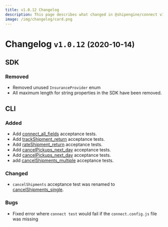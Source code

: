 ```yaml
---
title: v1.0.12 Changelog
description: This page describes what changed in @shipengine/connect v1.0.12
image: /img/changelog/card.png
---
```


Changelog `v1.0.12` <small>(2020-10-14)</small>
=========================================================

SDK
---------------------------------------
### Removed
* Removed unused `InsuranceProvider` enum
* All maximum length for string properties in the SDK have been removed.


CLI
----------------------------
### Added
* Add [connect_all_fields](../docs/v1/carrier-app/tests/connect/connect-all-fields) acceptance tests.
* Add [trackShipment_return](../docs/v1/carrier-app/tests/track-shipment/track-shipment-return) acceptance tests.
* Add [rateShipment_return](../docs/v1/carrier-app/tests/track-shipment/rate-shipment-return) acceptance tests.
* Add [cancelPickups_next_day](../docs/v1/carrier-app/tests/cancel-pickup/cancel-pickups-next-day) acceptance tests.
* Add [cancelPickups_next_day](../docs/v1/carrier-app/tests/cancel-pickup/cancel-pickups-next-day) acceptance tests.
* add [cancelShipments_multiple](../docs/v1/carrier-app/tests/cancel-shipmentkup/cancel-shipments-multiple) acceptance tests.

### Changed
* `cancelShipments` acceptance test was renamed to [cancelShipments_single](../docs/v1/carrier-app/tests/cancel-shipmentkup/cancel-shipments-single).


### Bugs
* Fixed error where `connect test` would fail if the `connect.config.js` file was missing
